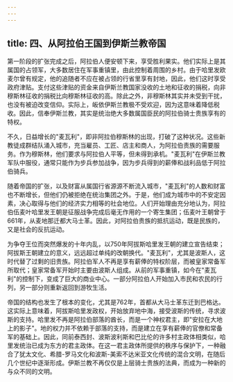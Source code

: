 ```yaml
---
---
---
```

title: 四、从阿拉伯王国到伊斯兰教帝国
---



第一阶段的扩张完成之后，阿拉伯人便安顿下来，享受胜利果实。他们实际上是其属国的占领军，大多数居住在军事重镇里，由此控制着周围的乡村。由于哈里发欧麦尔曾有规定，他的追随者不应在被占领的行省里享有封地，因此，他们这时享受政府津贴。支付这些津贴的资金来自伊斯兰教国家没收的土地和征收的捐税，向非穆斯林征收的捐税比向穆斯林征收的高。除此之外，非穆斯林其实并未受到干扰，也没有被迫改变信仰。实际上，皈依伊斯兰教极不受欢迎，因为这意味着降低税收。因此，信奉伊斯兰教，其实是统治绝大多数属国臣民的阿拉伯骑士贵族享有的特权。

不久，日益增长的"麦瓦利"，即非阿拉伯穆斯林的出现，打破了这种状况。这些新教徒成群结队涌入城市，充当雇员、工匠、店主和商人，为阿拉伯责族的需要服务。作为穆斯林，他们要求与阿拉伯人平等，但未得到承机。"麦瓦利"在伊斯兰教军队中服役，通常只能作为步兵参加战争，因为步兵得到的薪俸和战利品低于阿拉伯骑兵。

随着帝国的扩张，以及财富从属国行省源源不断流入城市，"麦瓦利"的人数和财富也不断增长，但他们仍被拒绝在统治集团之外。于是，他们成为城市中的不安定因素，决心取得与他们的经济实力相等的社会地位。人们开始理由充分地认为，阿拉伯伍麦叶哈里发王朝是征服战争完成后毫无作用的一个寄生集团；伍麦叶王朝曾于661年，从麦地那迁都大马士革。因此，对阿拉伯贵族的抵抗运动，既是民族的，又是社会的反抗运动。

为争夺王位而突然爆发的十年内乱，以750年阿拔斯哈里发王朝的建立宣告结束；阿拔斯王朝建立的意义，远远超过单纯的改朝换代。"麦瓦利"，尤其是波斯人，这时代替了过剩的旧贵族。阿拉伯军人不再是享有薪俸的特权阶层，而被皇家常备军所取代；皇家常备军开始时主要由波斯人组成。从前的军事重镇，如今在"麦瓦利"的控制下，变成了巨大的商业中心。一部分阿拉伯人开始加入市民和农民的行列，另一部分则重新返回到游牧生活。

帝国的结构也发生了根本的变化，尤其是762年，首都从大马士革东迁到巴格达。这实际上意味着，阿拔斯哈里发政权，开始放弃地中海，接受波斯的传统，寻求波斯的支持。哈里发不再是阿拉伯部落的酋长，而是一个神权君主，即"安拉在大地上的影子"。地的权力并不依赖于部落的支持，而是建立在享有薪俸的官僚和常备军的基础上。因此，同前泰西封、波斯波利斯和巴比伦的许多村主政体相类似，哈里发统治已成为东方的君主政体。在这一君主政体所提供的秩序与保护下，一种融合了犹太文化、希腊-罗马文化和波斯-美索不达米亚文化传统的混合文明，在随后几个世纪中逐渐形成。伊斯兰教不再仅仅是上层骑士贵族的法典，而成为一种新的与众不同的文明。
